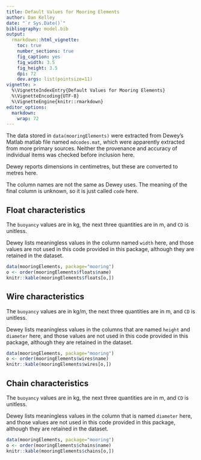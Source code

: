 ```yaml
---
title: Default Values for Mooring Elements
author: Dan Kelley
date: "`r Sys.Date()`"
bibliography: model.bib
output:
  rmarkdown::html_vignette:
    toc: true
    number_sections: true
    fig_caption: yes
    fig_width: 3.5
    fig_height: 3.5
    dpi: 72
    dev.args: list(pointsize=11)
vignette: >
  %\VignetteIndexEntry{Default Values for Mooring Elements}
  %\VignetteEncoding{UTF-8}
  %\VignetteEngine{knitr::rmarkdown}
editor_options:
  markdown:
    wrap: 72
---
```


The data stored in `data(mooringElements)` were extracted from Dewey's Matlab
matlab file named `mdcodes.mat`, which were apparently extracted from more
primary sources. Neither the provenance and accuracy of individual items was
checked before inclusion here.

Dewey reports dimensions in centimetres, but these are converted to metres
here.

The column names are not the same as Dewey uses.  The meaning of the final
column is unknown, so it is just called `code` here.

## Float characteristics

The `buoyancy` values are in kg, the next three quantities are in m, and `CD`
is unitless.

Dewey lists meaningless values in the column named `width` here, and those
values are not used in this code provided in this package, although they are
retained in the dataset.

```r
data(mooringElements, package="mooring")
o <- order(mooringElements$floats$name)
knitr::kable(mooringElements$floats[o,])
```

## Wire characteristics

The `buoyancy` values are in kg/m, the next three quantities are in m, and `CD`
is unitless.

Dewey lists meaningless values in the columns that are named `height` and
`diameter` here, and those values are not used in this code provided in this
package, although they are retained in the dataset.

```r
data(mooringElements, package="mooring")
o <- order(mooringElements$wires$name)
knitr::kable(mooringElements$wires[o,])
```

## Chain characteristics


The `buoyancy` values are in kg, the next three quantities are in m, and `CD`
is unitless.

Dewey lists meaningless values in the column that is named `diameter` here, and
those values are not used in this code provided in this package, although they
are retained in the dataset.

```r
data(mooringElements, package="mooring")
o <- order(mooringElements$chains$name)
knitr::kable(mooringElements$chains[o,])
```

